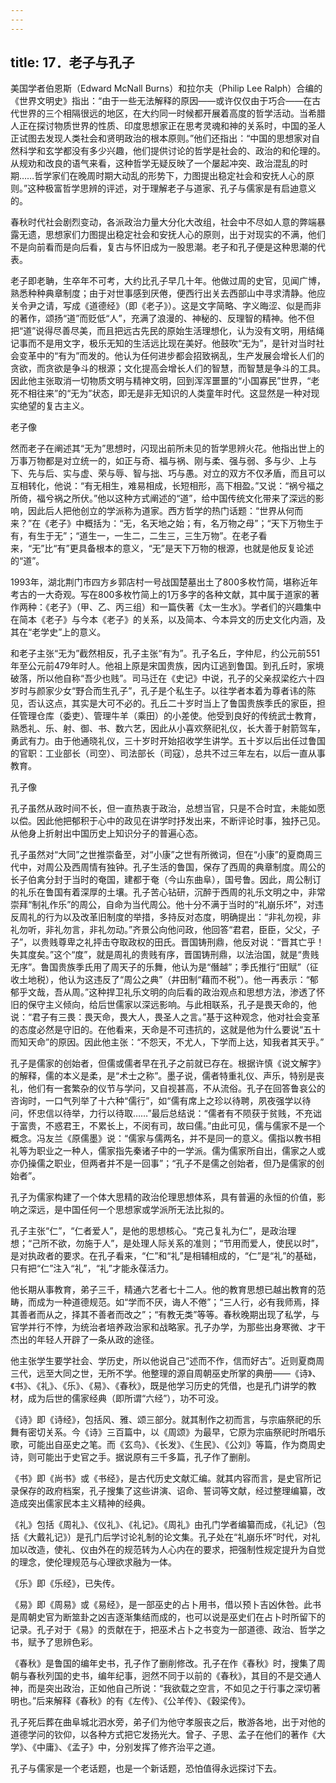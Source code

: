 ```yaml
---
---
---
```

title: 17．老子与孔子
---




美国学者伯恩斯（Edward McNall Burns）和拉尔夫（Philip Lee Ralph）合编的《世界文明史》指出：“由于一些无法解释的原因——或许仅仅由于巧合——在古代世界的三个相隔很远的地区，在大约同一时候都开展着高度的哲学活动。当希腊人正在探讨物质世界的性质、印度思想家正在思考灵魂和神的关系时，中国的圣人正试图去发现人类社会和贤明政治的根本原则。”他们还指出：“中国的思想家对自然科学和玄学都没有多少兴趣，他们提供讨论的哲学是社会的、政治的和伦理的。从规劝和改良的语气来看，这种哲学无疑反映了一个屡起冲突、政治混乱的时期……哲学家们在晚周时期大动乱的形势下，力图提出稳定社会和安抚人心的原则。”这种极富哲学思辨的评述，对于理解老子与道家、孔子与儒家是有启迪意义的。

春秋时代社会剧烈变动，各派政治力量大分化大改组，社会中不尽如人意的弊端暴露无遗，思想家们力图提出稳定社会和安抚人心的原则，出于对现实的不满，他们不是向前看而是向后看，复古与怀旧成为一股思潮。老子和孔子便是这种思潮的代表。

老子即老聃，生卒年不可考，大约比孔子早几十年。他做过周的史官，见闻广博，熟悉种种典章制度；由于对世事感到厌倦，便西行出关去西部山中寻求清静。他应关令尹之请，写成《道德经》（即《老子》）。这是文字简略、字义晦涩、似是而非的著作，颂扬“道”而贬低“人”，充满了浪漫的、神秘的、反理智的精神。他不但把“道”说得尽善尽美，而且把远古先民的原始生活理想化，认为没有文明，用结绳记事而不是用文字，极乐无知的生活远比现在美好。他鼓吹“无为”，是针对当时社会变革中的“有为”而发的。他认为任何进步都会招致祸乱，生产发展会增长人们的贪欲，而贪欲是争斗的根源；文化提高会增长人们的智慧，而智慧是争斗的工具。因此他主张取消一切物质文明与精神文明，回到浑浑噩噩的“小国寡民”世界，“老死不相往来”的“无为”状态，即无是非无知识的人类童年时代。这显然是一种对现实绝望的复古主义。



老子像



然而老子在阐述其“无为”思想时，闪现出前所未见的哲学思辨火花。他指出世上的万事万物都是对立统一的，如正与奇、福与祸、刚与柔、强与弱、多与少、上与下、先与后、实与虚、荣与辱、智与拙、巧与愚。对立的双方不仅矛盾，而且可以互相转化，他说：“有无相生，难易相成，长短相形，高下相盈。”又说：“祸兮福之所倚，福兮祸之所伏。”他以这种方式阐述的“道”，给中国传统文化带来了深远的影响，因此后人把他创立的学派称为道家。西方哲学的热门话题：“世界从何而来？”在《老子》中概括为：“无，名天地之始；有，名万物之母”；“天下万物生于有，有生于无”；“道生一，一生二，二生三，三生万物”。在老子看来，“无”比“有”更具备根本的意义，“无”是天下万物的根源，也就是他反复论述的“道”。

1993年，湖北荆门市四方乡郭店村一号战国楚墓出土了800多枚竹简，堪称近年考古的一大奇观。写在800多枚竹简上的1万多字的各种文献，其中属于道家的著作两种：《老子》（甲、乙、丙三组）和一篇佚著《太一生水》。学者们的兴趣集中在简本《老子》与今本《老子》的关系，以及简本、今本异文的历史文化内涵，及其在“老学史”上的意义。

和老子主张“无为”截然相反，孔子主张“有为”。孔子名丘，字仲尼，约公元前551年至公元前479年时人。他祖上原是宋国贵族，因内讧逃到鲁国。到孔丘时，家境破落，所以他自称“吾少也贱”。司马迁在《史记》中说，孔子的父亲叔梁纥六十四岁时与颜家少女“野合而生孔子”，孔子是个私生子。以往学者本着为尊者讳的陈见，否认这点，其实是大可不必的。孔丘二十岁时当上了鲁国贵族季氏的家臣，担任管理仓库（委吏）、管理牛羊（乘田）的小差使。他受到良好的传统武士教育，熟悉礼、乐、射、御、书、数六艺，因此从小喜欢祭祀礼仪，长大善于射箭驾车，勇武有力。由于他通晓礼仪，三十岁时开始招收学生讲学。五十岁以后出任过鲁国的官职：工业部长（司空）、司法部长（司寇），总共不过三年左右，以后一直从事教育。



孔子像



孔子虽然从政时间不长，但一直热衷于政治，总想当官，只是不合时宜，未能如愿以偿。因此他把郁积于心中的政见在讲学时抒发出来，不断评论时事，独抒己见。从他身上折射出中国历史上知识分子的普遍心态。

孔子虽然对“大同”之世推崇备至，对“小康”之世有所微词，但在“小康”的夏商周三代中，对周公及西周情有独钟。孔子生活的鲁国，保存了西周的典章制度。周公的长子伯禽分封于当时的奄国，建都于奄（今山东曲阜），国号鲁。因此，周公制订的礼乐在鲁国有着深厚的土壤。孔子苦心钻研，沉醉于西周的礼乐文明之中，非常崇拜“制礼作乐”的周公，自命为当代周公。他十分不满于当时的“礼崩乐坏”，对违反周礼的行为以及改革旧制度的举措，多持反对态度，明确提出：“非礼勿视，非礼勿听，非礼勿言，非礼勿动。”齐景公向他问政，他回答“君君，臣臣，父父，子子”，以贵贱尊卑之礼抨击夺取政权的田氏。晋国铸刑鼎，他反对说：“晋其亡乎！失其度矣。”这个“度”，就是周礼的贵贱有序，晋国铸刑鼎，以法治国，就是“贵贱无序”。鲁国贵族季氏用了周天子的乐舞，他认为是“僭越”；季氏推行“田赋”（征收土地税），他认为这违反了“周公之典”（井田制“藉而不税”）。他一再表示：“郁郁乎文哉，吾从周。”这种捍卫礼乐文明的向后看的政治观点和思想方法，渗透了怀旧的保守主义倾向，给后世儒家以深远影响。与此相联系，孔子是畏天命的，他说：“君子有三畏：畏天命，畏大人，畏圣人之言。”基于这种观念，他对社会变革的态度必然是守旧的。在他看来，天命是不可违抗的，这就是他为什么要说“五十而知天命”的原因。因此他主张：“不怨天，不尤人，下学而上达，知我者其天乎。”

孔子是儒家的创始者，但儒或儒者早在孔子之前就已存在。根据许慎《说文解字》的解释，儒的本义是柔，是“术士之称”。墨子说，儒者特重礼仪、声乐，特别是丧礼，他们有一套繁杂的仪节与学问，又自视甚高，不从流俗。孔子在回答鲁哀公的咨询时，一口气列举了十六种“儒行”，如“儒有席上之珍以待聘，夙夜强学以待问，怀忠信以待举，力行以待取……”最后总结说：“儒者有不陨获于贫贱，不充诎于富贵，不惑君王，不累长上，不闵有司，故曰儒。”由此可见，儒与儒家不是一个概念。冯友兰《原儒墨》说：“儒家与儒两名，并不是同一的意义。儒指以教书相礼等为职业之一种人，儒家指先秦诸子中的一学派。儒为儒家所自出，儒家之人或亦仍操儒之职业，但两者并不是一回事”；“孔子不是儒之创始者，但乃是儒家的创始者”。

孔子为儒家构建了一个体大思精的政治伦理思想体系，具有普遍的永恒的价值，影响之深远，是中国任何一个思想家或学派所无法比拟的。

孔子主张“仁”，“仁者爱人”，是他的思想核心。“克己复礼为仁”，是政治理想；“己所不欲，勿施于人”，是处理人际关系的准则；“节用而爱人，使民以时”，是对执政者的要求。在孔子看来，“仁”和“礼”是相辅相成的，“仁”是“礼”的基础，只有把“仁”注入“礼”，“礼”才能永葆活力。

他长期从事教育，弟子三千，精通六艺者七十二人。他的教育思想已越出教育的范畴，而成为一种道德规范。如“学而不厌，诲人不倦”；“三人行，必有我师焉，择其善者而从之，择其不善者而改之”；“有教无类”等等。春秋晚期出现了私学，与官学并行不悖，为统治者培养政治家和战略家。孔子办学，为那些出身寒微、才干杰出的年轻人开辟了一条从政的途径。

他主张学生要学社会、学历史，所以他说自己“述而不作，信而好古”。近则夏商周三代，远至大同之世，无所不学。他整理的源自周朝巫史所掌的典册——《诗》、《书》、《礼》、《乐》、《易》、《春秋》，既是他学习历史的凭借，也是孔门讲学的教材，成为后世的儒家经典（即所谓“六经”），功不可没。

《诗》即《诗经》，包括风、雅、颂三部分。就其制作之初而言，与宗庙祭祀的乐舞有密切关系。今《诗》三百篇中，以《周颂》为最早，它原为宗庙祭祀时所唱乐歌，可能出自巫史之笔。而《玄鸟》、《长发》、《生民》、《公刘》等篇，作为商周史诗，则可能出于史官之手。据说原有三千多篇，孔子作了删削。

《书》即《尚书》或《书经》，是古代历史文献汇编。就其内容而言，是史官所记录保存的政府档案，孔子搜集了这些讲演、诏命、誓词等文献，经过整理编纂，改造成突出儒家民本主义精神的经典。

《礼》包括《周礼》、《仪礼》、《礼记》。《周礼》由孔门学者编纂而成，《礼记》（包括《大戴礼记》）是孔门后学讨论礼制的论文集。孔子处在“礼崩乐坏”时代，对礼加以改造，使礼、仪由外在的规范转为人心内在的要求，把强制性规定提升为自觉的理念，使伦理规范与心理欲求融为一体。

《乐》即《乐经》，已失传。

《易》即《周易》或《易经》，是一部巫史的占卜用书，借以预卜吉凶休咎。此书是周朝史官为断筮卦之凶吉逐渐集结而成的，也可以说是巫史们在占卜时所留下的记录。孔子对于《易》的贡献在于，把巫术占卜之书变为一部道德、政治、哲学之书，赋予了思辨色彩。

《春秋》是鲁国的编年史书，孔子作了删削修改。孔子在作《春秋》时，搜集了周朝与春秋列国的史书，编年纪事，迥然不同于以前的《春秋》，其目的不是交通人神，而是突出政治，正如他自己所说：“我欲载之空言，不如见之于行事之深切著明也。”后来解释《春秋》的有《左传》、《公羊传》、《穀梁传》。

孔子死后葬在曲阜城北泗水旁，弟子们为他守孝服丧之后，散游各地，出于对他的道德学问的钦仰，以各种方式把它发扬光大。曾子、子思、孟子在他们的著作《大学》、《中庸》、《孟子》中，分别发挥了修齐治平之道。

孔子与儒家是一个老话题，也是一个新话题，恐怕值得永远探讨下去。